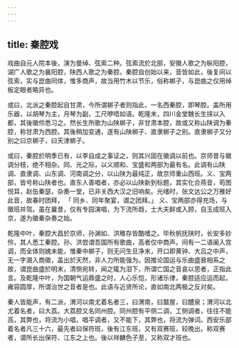 ```yaml
---
---
---
```

title: 秦腔戏
---



戏曲自元人院本後，演为曼绰、弦索二种。弦索流於北部，安徽人歌之为枞阳腔，湖广人歌之为襄阳腔，陕西人歌之为秦腔。秦腔自创始以来，音皆如此，後复间以弦索，实与崑曲同体，惟多商声，故当用竹木以节乐，俗称梆子，与崑曲之仅用绰板定眼者略异也。

或曰，北派之秦腔起自甘肃，今所谓梆子者则指此，一名西秦腔，即琴腔。盖所用乐器，以胡琴为主，月琴为副，工尺咿唔如语。乾隆末，四川金堂魏长生挟以入都，其後徽伶悉习之。然长生所歌为山陕梆子，非甘肃本腔，故或又称山陕调为秦腔，称甘肃为西腔。其後稍加变通，遂有山陕梆子、直隶梆子之别。直隶梆子又分别之曰京梆子，曰天津梆子。

或曰，秦腔於明季已有，以李自成之事证之，则其兴固在徽调以前也。京师昔与徽调分枝，绝不相杂。同、光之际，以义顺和、宝盛和两部为最有名。此调有山陕调、直隶调、山东调、河南调之分，以山陕为最纯正，故京师重山西班。义、宝两部，皆号称山陕者也。直东人善唱者，亦必以山陕新到标题，其实化合燕音，苟图悦耳，赵缶秦瑟，杂奏一堂，已非关西大汉之旧响矣。光绪时，张文达公之万雅好此音，故春时团拜， 「 同乡、同年聚宴，谓之团拜。」 义、宝两部亦得充场，与徽班并驾。虽在曩昔，仅有专园演唱，为下流所趋，士大夫鲜或入顾，自玉成班入京，遂为徽秦杂奏之始。

乾隆中叶，秦腔大昌於京师，孙渊如、洪稚存皆酷嗜之。毕秋帆抚陕时，长安多妙伶，其人悉工秦腔。孙、洪尝谓吾国所有歌曲，高者仅中商声。间有一二语阑入宫调，而全体则媿未能，惟秦中梆子，则无问生旦净末，开口即黄钟、大吕之中声，无一字溷入商徵，盖出於天然，非人力所能强为。因推论国运与乐曲盛衰相系之故，谓崑曲盛於明末，清恻宛转，闻之辄为泪下，所谓亡国之音哀以思者，正指此言。及乾隆中叶，为国朝气运鼎盛之时，人心乐恺，形诸乐律，秦腔适应运而起，雍容圆厚，所谓治世之音者是也。此语与近贤所论，直如南北两极之反对矣。

秦人皆能声，有二派，渭河以南尤着名者三，曰渭南，曰盩屋，曰醴泉；渭河以北尤着名者，曰大荔。大荔腔又名同州腔。同州腔有平侧二调，工侧调者，往往不能高，其弊也，将流为小唱，唱平调者，又不能下，其弊也，将流为弹词。西安乐部着名者凡三十六，最先者曰保符班，後有江东班，又有双赛班，较晚出。称双赛者，谓所长出保符、江东之上也。後以祥麟色子至，又称双才班也。